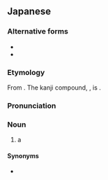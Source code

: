 ==Japanese==
{{DEFAULTSORT:こまい}}
{{wikipedia|lang=ja|コマイ}}
{{ja-kanjitab|yomi=irr}}

===Alternative forms===
* {{ja-l|氷魚}}
* {{ja-l|粉馬以}}

===Etymology===
From {{der|ja|ain|コマィ|tr=komay}}. The kanji compound, {{com|ja|氷|下|魚|t1=[[ice]]|t2=[[under]]|t3=[[fish]]}}, is {{juku|sort=こまい}}.

===Pronunciation===
{{ja-pron|こまい|y=i|acc=0}}

===Noun===
{{ja-noun|こまい|コマイ}}

# a {{w|saffron cod}}

====Synonyms====
* {{ja-r|カンカイ}}

{{C|ja|Gadiforms}}